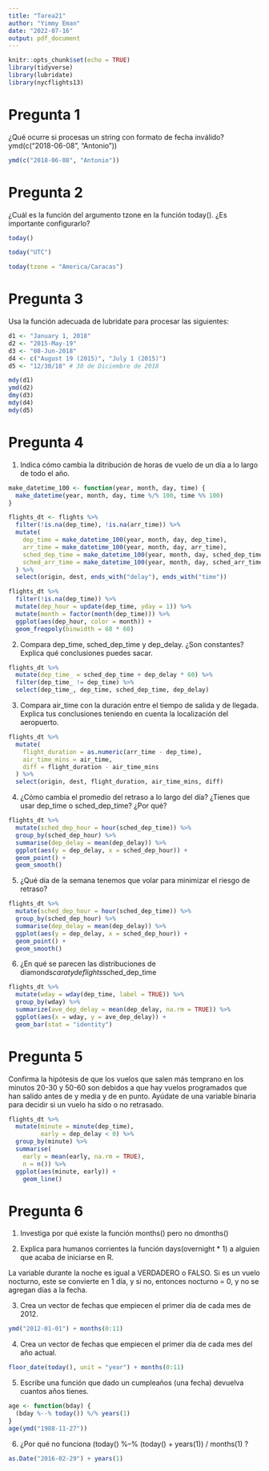 ```yaml
---
title: "Tarea21"
author: "Yimmy Eman"
date: "2022-07-16"
output: pdf_document
---
```


```r
knitr::opts_chunk$set(echo = TRUE)
library(tidyverse)
library(lubridate)
library(nycflights13)
```


# Pregunta 1

¿Qué ocurre si procesas un string con formato de fecha inválido?
ymd(c("2018-06-08", "Antonio"))

```r
ymd(c("2018-06-08", "Antonio"))
```

# Pregunta 2

¿Cuál es la función del argumento tzone en la función today(). ¿Es importante configurarlo? 

```r
today()

today("UTC")

today(tzone = "America/Caracas")
```


# Pregunta 3

Usa la función adecuada de lubridate para procesar las siguientes:


```r
d1 <- "January 1, 2018"
d2 <- "2015-May-19"
d3 <- "08-Jun-2018"
d4 <- c("August 19 (2015)", "July 1 (2015)") 
d5 <- "12/30/18" # 30 de Diciembre de 2018
```

```r
mdy(d1)
ymd(d2)
dmy(d3)
mdy(d4)
mdy(d5)
```


# Pregunta 4

1. Indica cómo cambia la ditribución de horas de vuelo de un día a lo largo de todo el año.

```r

make_datetime_100 <- function(year, month, day, time) {
  make_datetime(year, month, day, time %/% 100, time %% 100)
}

flights_dt <- flights %>%
  filter(!is.na(dep_time), !is.na(arr_time)) %>%
  mutate(
    dep_time = make_datetime_100(year, month, day, dep_time),
    arr_time = make_datetime_100(year, month, day, arr_time),
    sched_dep_time = make_datetime_100(year, month, day, sched_dep_time),
    sched_arr_time = make_datetime_100(year, month, day, sched_arr_time)
  ) %>%
  select(origin, dest, ends_with("delay"), ends_with("time"))

flights_dt %>%
  filter(!is.na(dep_time)) %>%
  mutate(dep_hour = update(dep_time, yday = 1)) %>%
  mutate(month = factor(month(dep_time))) %>%
  ggplot(aes(dep_hour, color = month)) +
  geom_freqpoly(binwidth = 60 * 60)


```


2. Compara dep_time, sched_dep_time y dep_delay. ¿Son constantes? Explica qué conclusiones puedes sacar.

```r
flights_dt %>%
  mutate(dep_time_ = sched_dep_time + dep_delay * 60) %>%
  filter(dep_time_ != dep_time) %>%
  select(dep_time_, dep_time, sched_dep_time, dep_delay)
```



3. Compara air_time con la duración entre el tiempo de salida y de llegada. Explica tus conclusiones teniendo en cuenta la localización del aeropuerto.

```r
flights_dt %>%
  mutate(
    flight_duration = as.numeric(arr_time - dep_time),
    air_time_mins = air_time,
    diff = flight_duration - air_time_mins
  ) %>%
  select(origin, dest, flight_duration, air_time_mins, diff)
```

4. ¿Cómo cambia el promedio del retraso a lo largo del día? ¿Tienes que usar dep_time o sched_dep_time? ¿Por qué?

```r
flights_dt %>%
  mutate(sched_dep_hour = hour(sched_dep_time)) %>%
  group_by(sched_dep_hour) %>%
  summarise(dep_delay = mean(dep_delay)) %>%
  ggplot(aes(y = dep_delay, x = sched_dep_hour)) +
  geom_point() +
  geom_smooth()
```


5. ¿Qué día de la semana tenemos que volar para minimizar el riesgo de retraso?

```r
flights_dt %>%
  mutate(sched_dep_hour = hour(sched_dep_time)) %>%
  group_by(sched_dep_hour) %>%
  summarise(dep_delay = mean(dep_delay)) %>%
  ggplot(aes(y = dep_delay, x = sched_dep_hour)) +
  geom_point() +
  geom_smooth()
```



6. ¿En qué se parecen las distribuciones de diamonds$carat y de flights$sched_dep_time

```r
flights_dt %>%
  mutate(wday = wday(dep_time, label = TRUE)) %>% 
  group_by(wday) %>% 
  summarize(ave_dep_delay = mean(dep_delay, na.rm = TRUE)) %>% 
  ggplot(aes(x = wday, y = ave_dep_delay)) + 
  geom_bar(stat = "identity")

```

# Pregunta 5

Confirma la hipótesis de que los vuelos que salen más temprano en los minutos 20-30 y 50-60 son debidos a que hay vuelos programados que han salido antes de y media y de en punto. Ayúdate de una variable binaria para decidir si un vuelo ha sido o no retrasado.

```r
flights_dt %>% 
  mutate(minute = minute(dep_time),
         early = dep_delay < 0) %>% 
  group_by(minute) %>% 
  summarise(
    early = mean(early, na.rm = TRUE),
    n = n()) %>% 
  ggplot(aes(minute, early)) +
    geom_line()
```


# Pregunta 6

1. Investiga por qué existe la función months() pero no dmonths()


2. Explica para humanos corrientes la función days(overnight * 1) a alguien que acaba de iniciarse en R.

La variable durante la noche es igual a VERDADERO o FALSO. Si es un vuelo nocturno, este se convierte en 1 día, y si no, entonces nocturno = 0, y no se agregan días a la fecha.

3. Crea un vector de fechas que empiecen el primer día de cada mes de 2012.

```r
ymd("2012-01-01") + months(0:11)
```

4. Crea un vector de fechas que empiecen el primer día de cada mes del año actual.

```r
floor_date(today(), unit = "year") + months(0:11)
```

5. Escribe una función que dado un cumpleaños (una fecha) devuelva cuantos años tienes.

```r
age <- function(bday) {
  (bday %--% today()) %/% years(1)
}
age(ymd("1988-11-27"))

```

6. ¿Por qué no funciona (today() %--% (today() + years(1)) / months(1) ?

```r
as.Date("2016-02-29") + years(1)
```

